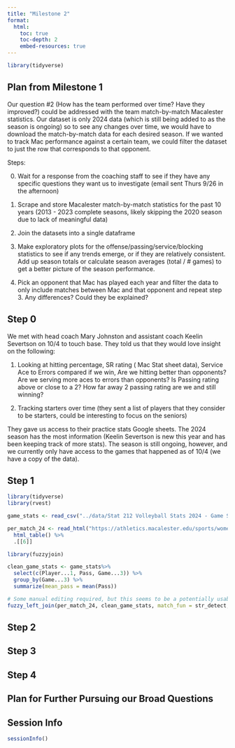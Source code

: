 ```yaml
---
title: "Milestone 2"
format:
  html:
    toc: true
    toc-depth: 2
    embed-resources: true
---
```


```r
library(tidyverse)
```

## Plan from Milestone 1

Our question #2 (How has the team performed over time? Have they improved?) could be addressed with the team match-by-match Macalester statistics. Our dataset is only 2024 data (which is still being added to as the season is ongoing) so to see any changes over time, we would have to download the match-by-match data for each desired season. If we wanted to track Mac performance against a certain team, we could filter the dataset to just the row that corresponds to that opponent. 

Steps:

0. Wait for a response from the coaching staff to see if they have any specific questions they want us to investigate (email sent Thurs 9/26 in the afternoon)

1. Scrape and store Macalester match-by-match statistics for the past 10 years (2013 - 2023 complete seasons, likely skipping the 2020 season due to lack of meaningful data)

2. Join the datasets into a single dataframe

3. Make exploratory plots for the offense/passing/service/blocking statistics to see if any trends emerge, or if they are relatively consistent. Add up season totals or calculate season averages (total / # games) to get a better picture of the season performance.

4. Pick an opponent that Mac has played each year and filter the data to only include matches between Mac and that opponent and repeat step 3. Any differences? Could they be explained?

## Step 0

We met with head coach Mary Johnston and assistant coach Keelin Severtson on 10/4 to touch base. They told us that they would love insight on the following:

1. Looking at hitting percentage, SR rating ( Mac Stat sheet data), Service Ace to Errors compared if we win,  Are we hitting better than opponents? Are we serving more aces to errors than opponents? Is Passing rating above or close to a 2? How far away 2 passing rating are we and still winning?  

2. Tracking starters over time (they sent a list of players that they consider to be starters, could be interesting to focus on the seniors)

They gave us access to their practice stats Google sheets. The 2024 season has the most information (Keelin Severtson is new this year and has been keeping track of more stats). The season is still ongoing, however, and we currently only have access to the games that happened as of 10/4 (we have a copy of the data). 

## Step 1
```r
library(tidyverse)
library(rvest)

game_stats <- read_csv("../data/Stat 212 Volleyball Stats 2024 - Game Stats.csv")

per_match_24 <- read_html("https://athletics.macalester.edu/sports/womens-volleyball/stats/2024") %>%
  html_table() %>%
  .[[6]]
```

```r
library(fuzzyjoin)

clean_game_stats <- game_stats%>%
  select(c(Player...1, Pass, Game...3)) %>%
  group_by(Game...3) %>%
  summarize(mean_pass = mean(Pass))

# Some manual editing required, but this seems to be a potentially usable function
fuzzy_left_join(per_match_24, clean_game_stats, match_fun = str_detect, by = c(Opponent = "Game...3"))
```


## Step 2

## Step 3

## Step 4

## Plan for Further Pursuing our Broad Questions

## Session Info

```r
sessionInfo()
```
